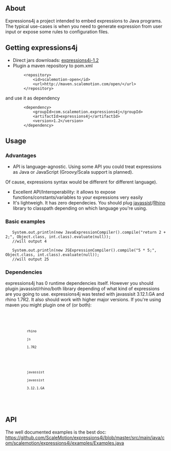 == About ==

Expressions4j a project intended to embed expressions to Java programs. The typical use-cases is
when you need to generate expression from user input or expose some rules to configuration files.

==Getting expressions4j ==

* Direct jars downloads: [http://maven.scalemotion.com/open/com/scalemotion/expressions4j/expressions4j/1.2/ expressions4j-1.2]
* Plugin a maven repository to pom.xml

<pre>
        <repository>
            <id>scalemotion-open</id>
            <url>http://maven.scalemotion.com/open/</url>
        </repository>
</pre>
and use it as dependency

<pre>
        <dependency>
            <groupId>com.scalemotion.expressions4j</groupId>
            <artifactId>expressions4j</artifactId>
            <version>1.2</version>
        </dependency>
</pre>

==Usage==

=== Advantages === 

* API is language-agnostic. Using some API you could treat expressions as Java or JavaScript (Groovy/Scala support is planned).
Of cause, expressions syntax would be different for different language).
* Excellent API/Interoperability: it allows to expose functions/constants/variables to your expressions very easily
* It's lightweigh. It has zero dependecies. You should plug [http://www.csg.is.titech.ac.jp/~chiba/javassist/ javassist]/[http://www.mozilla.org/rhino/ Rhino] library to classpath depending on which language you're using. 

=== Basic examples === 

<pre>
   System.out.println(new JavaExpressionCompiler().compile("return 2 + 2;", Object.class, int.class).evaluate(null));
   //will output 4

   System.out.println(new JSExpressionCompiler().compile("5 * 5;", Object.class, int.class).evaluate(null));
   //will output 25
</pre>

=== Dependencies ===

expressions4j has 0 runtime dependencies itself. However you should plugin javassist/rhino/both library depending of what kind of expressions are you going to use. expressions4j was tested with javassisit 3.12.1.GA and rhino 1.7R2. It also should work with higher major versions. If you're using maven you might plugin one of (or both):

<code>
        <dependency>
            <groupId>rhino</groupId>
            <artifactId>js</artifactId>
            <version>1.7R2</version>
        </dependency>
        <dependency>
            <groupId>javassist</groupId>
            <artifactId>javassist</artifactId>
            <version>3.12.1.GA</version>
        </dependency>
</code>

== API ==

The well documented examples is the best doc: https://github.com/ScaleMotion/expressions4j/blob/master/src/main/java/com/scalemotion/expressions4j/examples/Examples.java

